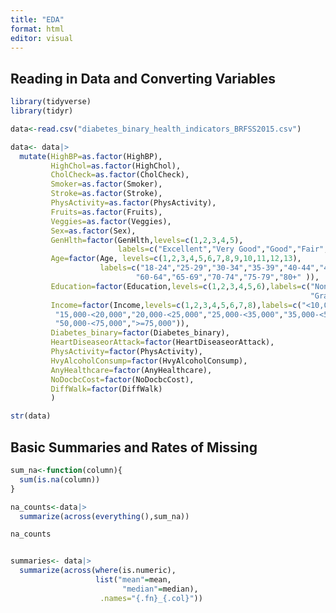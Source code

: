 ```yaml
---
title: "EDA"
format: html
editor: visual
---
```


## Reading in Data and Converting Variables

```r
library(tidyverse)
library(tidyr)

data<-read.csv("diabetes_binary_health_indicators_BRFSS2015.csv")

data<- data|>
  mutate(HighBP=as.factor(HighBP),
         HighChol=as.factor(HighChol),
         CholCheck=as.factor(CholCheck),
         Smoker=as.factor(Smoker),
         Stroke=as.factor(Stroke),
         PhysActivity=as.factor(PhysActivity),
         Fruits=as.factor(Fruits),
         Veggies=as.factor(Veggies),
         Sex=as.factor(Sex),
         GenHlth=factor(GenHlth,levels=c(1,2,3,4,5), 
                        labels=c("Excellent","Very Good","Good","Fair","Poor")),
         Age=factor(Age, levels=c(1,2,3,4,5,6,7,8,9,10,11,12,13),
                    labels=c("18-24","25-29","30-34","35-39","40-44","45-49","50-54","55-59",
                            "60-64","65-69","70-74","75-79","80+" )),
         Education=factor(Education,levels=c(1,2,3,4,5,6),labels=c("None-K","Grades 1-8",
                                                                   "Grades 9-11","HS Diploma","Some College","Bachelor's Degree or Higher")),
         Income=factor(Income,levels=c(1,2,3,4,5,6,7,8),labels=c("<10,000","10,000-<15,000",
          "15,000-<20,000","20,000-<25,000","25,000-<35,000","35,000-<50,000",
          "50,000-<75,000",">=75,000")),
         Diabetes_binary=factor(Diabetes_binary),
         HeartDiseaseorAttack=factor(HeartDiseaseorAttack),
         PhysActivity=factor(PhysActivity),
         HvyAlcoholConsump=factor(HvyAlcoholConsump),
         AnyHealthcare=factor(AnyHealthcare),
         NoDocbcCost=factor(NoDocbcCost),
         DiffWalk=factor(DiffWalk)
         )

str(data)
```

## Basic Summaries and Rates of Missing

```r
sum_na<-function(column){
  sum(is.na(column))
}

na_counts<-data|>
  summarize(across(everything(),sum_na))

na_counts


summaries<- data|>
  summarize(across(where(is.numeric),
                   list("mean"=mean,
                         "median"=median),
                    .names="{.fn}_{.col}"))
```


